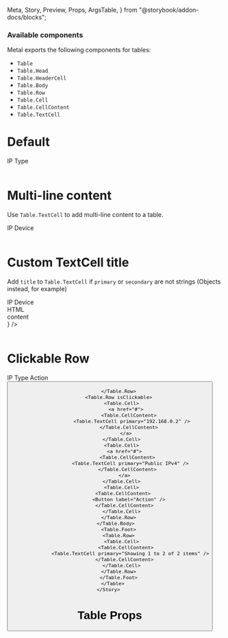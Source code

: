   Meta,
  Story,
  Preview,
  Props,
  ArgsTable,
} from "@storybook/addon-docs/blocks";

<Meta title="Table" component={Table} />

### Available components

Metal exports the following components for tables:

- `Table`
- `Table.Head`
- `Table.HeaderCell`
- `Table.Body`
- `Table.Row`
- `Table.Cell`
- `Table.CellContent`
- `Table.TextCell`

# Default

<Preview>
  <Story name="Default">
    <Table>
      <Table.Head>
        <Table.Row>
          <Table.HeaderCell>IP</Table.HeaderCell>
          <Table.HeaderCell>Type</Table.HeaderCell>
        </Table.Row>
      </Table.Head>
      <Table.Body>
        <Table.Row>
          <Table.Cell>
            <Table.CellContent><Table.TextCell primary="10.54.157.26" /></Table.CellContent>
          </Table.Cell>
         <Table.Cell>
            <Table.CellContent>
              <Table.TextCell primary="Private IPMI" />
            </Table.CellContent>
          </Table.Cell>  
        </Table.Row>
        <Table.Row>
          <Table.Cell>
            <Table.CellContent>
                 <Table.TextCell primary="192.168.0.2" />
            </Table.CellContent>
          </Table.Cell>
          <Table.Cell>
            <Table.CellContent>
                <Table.TextCell primary="Public IPv4" />
            </Table.CellContent>
          </Table.Cell>
        </Table.Row>
      </Table.Body>
        <Table.Foot>
        <Table.Row>
          <Table.Cell>
            <Table.CellContent>
               <Table.TextCell primary="Showing 1 to 2 of 2 items" />
            </Table.CellContent>
          </Table.Cell>
        </Table.Row>
        </Table.Foot>
    </Table>
  </Story>
</Preview>


# Multi-line content

Use `Table.TextCell` to add multi-line content to a table.

<Preview>
  <Story name="Multi-line content">
    <Table>
      <Table.Head>
        <Table.Row>
          <Table.HeaderCell>IP</Table.HeaderCell>
          <Table.HeaderCell>Device</Table.HeaderCell>
        </Table.Row>
      </Table.Head>
      <Table.Body>
        <Table.Row>
          <Table.Cell>
             <Table.CellContent>
            <Table.TextCell primary="10.54.157.26" secondary="Private IPMI" />
             </Table.CellContent>
          </Table.Cell>
          <Table.Cell>
             <Table.CellContent>
            <Table.TextCell secondary="master-db-prod.maxihost.com" />
             </Table.CellContent>
          </Table.Cell>
        </Table.Row>
        <Table.Row>
          <Table.Cell>
             <Table.CellContent>
              <Table.TextCell primary="192.168.0.2" secondary="Public IPv4" />
             </Table.CellContent>
          </Table.Cell>
          <Table.Cell>
             <Table.CellContent>
              <Table.TextCell secondary="slave-db-prod.maxihost.com" />
             </Table.CellContent>
          </Table.Cell>
        </Table.Row>
      </Table.Body>
    </Table>
  </Story>
</Preview>

# Custom TextCell title

Add `title` to `Table.TextCell` if `primary` or `secondary` are not strings (Objects instead, for example)

<Preview>
  <Story name="Custom TextCell title">
    <Table>
      <Table.Head>
        <Table.Row>
          <Table.HeaderCell>IP</Table.HeaderCell>
          <Table.HeaderCell>Device</Table.HeaderCell>
        </Table.Row>
      </Table.Head>
      <Table.Body>
        <Table.Row>
          <Table.Cell>
             <Table.CellContent>
            <Table.TextCell title="HTML - content" primary={
            <div>
              <div> HTML </div>
              <div> content </div>
            </div>
          } />
           </Table.CellContent>
          </Table.Cell>
          <Table.Cell>
            <Table.CellContent>
            <Table.TextCell secondary="master-db-prod.maxihost.com" />
            </Table.CellContent>
          </Table.Cell>
        </Table.Row>
      </Table.Body>
    </Table>
  </Story>
</Preview>

# Clickable Row
<Preview> 
    <Story name="Clickable Row">
      <Table>
        <Table.Head>
          <Table.Row>
            <Table.HeaderCell>IP</Table.HeaderCell>
            <Table.HeaderCell>Type</Table.HeaderCell>
            <Table.HeaderCell>Action</Table.HeaderCell>
          </Table.Row>
        </Table.Head>
        <Table.Body>
          <Table.Row isClickable>
            <Table.Cell>
              <a href="#">
              <Table.CellContent>
                  <Table.TextCell primary="10.54.157.26" />
              </Table.CellContent>
              </a>
            </Table.Cell>
            <Table.Cell>
               <a href="#">
                <Table.CellContent>
                  <Table.TextCell primary="Private IPMI" />
                </Table.CellContent>
              </a>
            </Table.Cell>
            <Table.Cell>
              <Table.CellContent> 
                 <Button label="Action" />
              </Table.CellContent>
            </Table.Cell>
            
          </Table.Row>
          <Table.Row isClickable>
            <Table.Cell>
               <a href="#">
                 <Table.CellContent>
                   <Table.TextCell primary="192.168.0.2" />
                 </Table.CellContent>
               </a>
            </Table.Cell>
            <Table.Cell>
              <a href="#">
                <Table.CellContent>
                  <Table.TextCell primary="Public IPv4" />
                </Table.CellContent>
              </a>
            </Table.Cell>
            <Table.Cell>
              <Table.CellContent> 
                 <Button label="Action" />
              </Table.CellContent>
            </Table.Cell>
          </Table.Row>
        </Table.Body>
          <Table.Foot>
          <Table.Row>
            <Table.Cell>
               <Table.CellContent>
                  <Table.TextCell primary="Showing 1 to 2 of 2 items" />
              </Table.CellContent>
            </Table.Cell>
          </Table.Row>
          </Table.Foot>
      </Table>
    </Story> 
</Preview>

# Table Props

<ArgsTable of={Table} />
